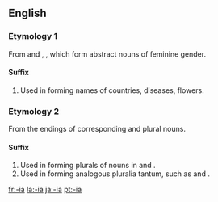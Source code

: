 ==English==

===Etymology 1===
From {{L.}} {{term|-ia|lang=la}} and {{AGr.}} {{term|-ια|sc=polytonic}}, {{term|-εια|sc=polytonic|tr=-ia}}, which form abstract nouns of feminine gender.

====Suffix====
{{infl|en|suffix|cat=suffixes|sort=ia}}

# Used in forming names of countries, diseases, flowers.

===Etymology 2===
From the endings of corresponding {{L.}} and {{AGr.}} plural nouns.

====Suffix====
{{infl|en|suffix|cat=suffixes|sort=ia}}

# Used in forming plurals of nouns in {{term|-ium}} and {{term|-ion}}.
# Used in forming analogous pluralia tantum, such as {{term|paraphernalia}} and {{term|Mammalia}}.

[[fr:-ia]]
[[la:-ia]]
[[ja:-ia]]
[[pt:-ia]]